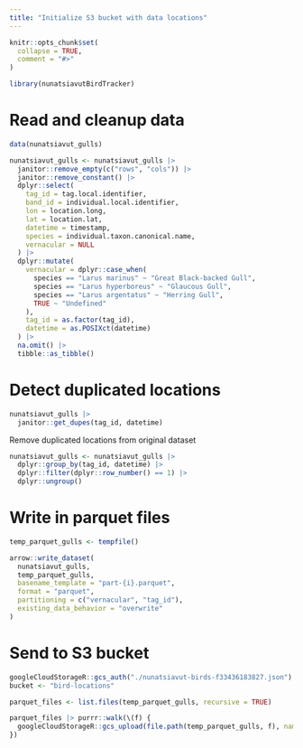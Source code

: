 ```yaml
---
title: "Initialize S3 bucket with data locations"
---
```


```r
knitr::opts_chunk$set(
  collapse = TRUE,
  comment = "#>"
)
```

```r
library(nunatsiavutBirdTracker)
```

# Read and cleanup data

```R
data(nunatsiavut_gulls)

nunatsiavut_gulls <- nunatsiavut_gulls |>
  janitor::remove_empty(c("rows", "cols")) |>
  janitor::remove_constant() |>
  dplyr::select(
    tag_id = tag.local.identifier,
    band_id = individual.local.identifier,
    lon = location.long,
    lat = location.lat,
    datetime = timestamp,
    species = individual.taxon.canonical.name,
    vernacular = NULL
  ) |>
  dplyr::mutate(
    vernacular = dplyr::case_when(
      species == "Larus marinus" ~ "Great Black-backed Gull",
      species == "Larus hyperboreus" ~ "Glaucous Gull",
      species == "Larus argentatus" ~ "Herring Gull",
      TRUE ~ "Undefined"
    ),
    tag_id = as.factor(tag_id),
    datetime = as.POSIXct(datetime)
  ) |>
  na.omit() |>
  tibble::as_tibble()
```

# Detect duplicated locations

```R
nunatsiavut_gulls |>
  janitor::get_dupes(tag_id, datetime)
```

Remove duplicated locations from original dataset

```R
nunatsiavut_gulls <- nunatsiavut_gulls |>
  dplyr::group_by(tag_id, datetime) |>
  dplyr::filter(dplyr::row_number() == 1) |>
  dplyr::ungroup()
```

# Write in parquet files

```R
temp_parquet_gulls <- tempfile()

arrow::write_dataset(
  nunatsiavut_gulls,
  temp_parquet_gulls,
  basename_template = "part-{i}.parquet",
  format = "parquet",
  partitioning = c("vernacular", "tag_id"),
  existing_data_behavior = "overwrite"
)
```

# Send to S3 bucket

```R
googleCloudStorageR::gcs_auth("./nunatsiavut-birds-f33436183827.json")
bucket <- "bird-locations"

parquet_files <- list.files(temp_parquet_gulls, recursive = TRUE)

parquet_files |> purrr::walk(\(f) {
  googleCloudStorageR::gcs_upload(file.path(temp_parquet_gulls, f), name = f, bucket = bucket, predefinedAcl = "bucketLevel")
})
```


